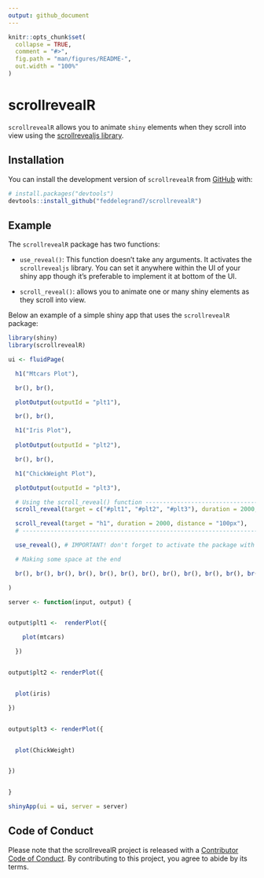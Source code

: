 ```yaml
---
output: github_document
---
```


<!-- README.md is generated from README.Rmd. Please edit that file -->

```r
knitr::opts_chunk$set(
  collapse = TRUE,
  comment = "#>",
  fig.path = "man/figures/README-",
  out.width = "100%"
)
```

# scrollrevealR

<!-- badges: start -->
<!-- badges: end -->

`scrollrevealR` allows you to animate `shiny` elements when they scroll into view using the [scrollrevealjs library](https://scrollrevealjs.org/).

## Installation


You can install the development version of `scrollrevealR` from [GitHub](https://github.com/) with:


```r
# install.packages("devtools")
devtools::install_github("feddelegrand7/scrollrevealR")

```

## Example

The `scrollrevealR` package has two functions: 

+ `use_reveal()`: This function doesn't take any arguments. It activates the `scrollrevealjs` library. You can set it anywhere within the UI of your shiny app though it's preferable to implement it at bottom of the UI. 

+ `scroll_reveal()`: allows you to animate one or many shiny elements as they scroll into view. 


Below an example of a simple shiny app that uses the `scrollrevealR` package: 


```r
library(shiny)
library(scrollrevealR)

ui <- fluidPage(

  h1("Mtcars Plot"),

  br(), br(),

  plotOutput(outputId = "plt1"),

  br(), br(),

  h1("Iris Plot"),
  
  plotOutput(outputId = "plt2"),

  br(), br(),

  h1("ChickWeight Plot"),

  plotOutput(outputId = "plt3"),

  # Using the scroll_reveal() function -------------------------------------------
  scroll_reveal(target = c("#plt1", "#plt2", "#plt3"), duration = 2000, distance = "100px"),

  scroll_reveal(target = "h1", duration = 2000, distance = "100px"),
  # ----------------------------------------------------------------------------- 

  use_reveal(), # IMPORTANT! don't forget to activate the package with use_reveal()

  # Making some space at the end

  br(), br(), br(), br(), br(), br(), br(), br(), br(), br(), br(), br()

)

server <- function(input, output) {


output$plt1 <-  renderPlot({

    plot(mtcars)

  })


output$plt2 <- renderPlot({


  plot(iris)

})


output$plt3 <- renderPlot({


  plot(ChickWeight)


})


}

shinyApp(ui = ui, server = server)

```


## Code of Conduct

Please note that the scrollrevealR project is released with a [Contributor Code of Conduct](https://contributor-covenant.org/version/2/0/CODE_OF_CONDUCT.html). By contributing to this project, you agree to abide by its terms.








